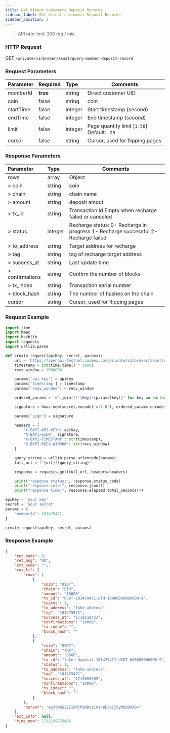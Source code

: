 ```yaml
---
title: Get direct customers Deposit Records
sidebar_label: Get direct customers Deposit Records
sidebar_position: 3
---
```


> API rate limit: 300 req / min

### HTTP Request
GET `/private/v1/broker/asset/query-member-deposit-record`

### Request Parameters
| Parameter | Required | Type | Comments|
|:----- |:-------|:-----|------ |
|memberId |**true** |string |Direct customer UID |
|coin |false |string |coin |
|startTime |false |integer |Start timestamp (second) |
|endTime |false |integer |End timestamp (second) |
|limit |false |integer |Page quantity limit [` 1 `, ` 50 `] Default: ` 20`|
|cursor |false |string |Cursor, used for flipping pages|

### Response Parameters
| Parameter | Type | Comments|
|:----- |:-----|----- |
|rows |array|Object |
|> coin |string |coin |
|> chain |string|chain name |
|> amount |string|deposit amout |
|> tx_id |string|Transaction Id Empty when recharge failed or canceled |
|> status |integer|Recharge status: 0- Recharge in progress 1- Recharge successful 2- Recharge failed |
|> to_address |string|Target address for recharge |
|> tag |string|tag of recharge target address |
|> success_at |string|Last update time |
|> confirmations |string|Confirm the number of blocks |
|> tx_index |string|Transaction serial number |
|> block_hash |string|The number of hashes on the chain |
|cursor |string |Cursor, used for flipping pages|

### Request Example

```python
import time
import hmac
import hashlib
import requests
import urllib.parse

def create_request(apiKey, secret, params):
    url = 'https://openapi-testnet.zoomex.com/private/v1/broker/asset/query-member-deposit-record'
    timestamp = int(time.time() * 1000)
    recv_window = 1000000

    params['api_key'] = apiKey
    params['timestamp'] = timestamp
    params['recv_window'] = recv_window

    ordered_params = '&'.join([f"{key}={params[key]}" for key in sorted(params.keys())])

    signature = hmac.new(secret.encode('utf-8'), ordered_params.encode('utf-8'), hashlib.sha256).hexdigest()

    params['sign'] = signature

    headers = {
        'X-BAPI-API-KEY': apiKey,
        'X-BAPI-SIGN': signature,
        'X-BAPI-TIMESTAMP': str(timestamp),
        'X-BAPI-RECV-WINDOW': str(recv_window)
    }

    query_string = urllib.parse.urlencode(params)
    full_url = f"{url}?{query_string}"

    response = requests.get(full_url, headers=headers)

    print("response status:", response.status_code)
    print("response info:", response.json())
    print("response time:", response.elapsed.total_seconds())

apiKey = 'your key'
secret = 'your secret'
params = {
    "memberId": 101479471,
}

create_request(apiKey, secret, params)
```

### Response Example

```json
{
    "ret_code": 0,
    "ret_msg": "OK",
    "ext_code": "",
    "result": {
        "rows": [
            {
                "coin": "USDT",
                "chain": "ETH",
                "amount": "10000",
                "tx_id": "USDT-101479471-ETH-10000000000000-1",
                "status": 1,
                "to_address": "fake-address",
                "tag": "101479471",
                "success_at": "1718110423",
                "confirmations": "10000",
                "tx_index": "",
                "block_hash": ""
            },
            {
                "coin": "USDT",
                "chain": "TRX",
                "amount": "6666",
                "tx_id": "faker-deposit-101479471-USDT-666600000000-9",
                "status": 1,
                "to_address": "fake-address",
                "tag": "101479471",
                "success_at": "1718088599",
                "confirmations": "10000",
                "tx_index": "",
                "block_hash": ""
            }
        ],
        "cursor": "eyJtaW5JZCI6MjM1NDcsIm1heElkIjoyMzU0OX0="
    },
    "ext_info": null,
    "time_now": 1718159775406
}
```
